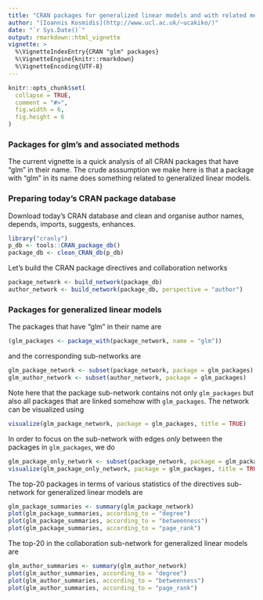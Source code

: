 ```yaml
---
title: "CRAN packages for generalized linear models and with related methods"
author: "[Ioannis Kosmidis](http://www.ucl.ac.uk/~ucakiko/)"
date: "`r Sys.Date()`"
output: rmarkdown::html_vignette
vignette: >
  %\VignetteIndexEntry{CRAN "glm" packages}
  %\VignetteEngine{knitr::rmarkdown}
  %\VignetteEncoding{UTF-8}
---
```


```r
knitr::opts_chunk$set(
  collapse = TRUE,
  comment = "#>",
  fig.width = 6,
  fig.height = 6
)
```

### Packages for glm's and associated methods
The current vignette is a quick analysis of all CRAN packages that have "glm" in their name. The crude asssumption we make here is that a package with "glm" in its name does something related to generalized linear models.

### Preparing today's CRAN package database

Download today's CRAN database and clean and organise author names, depends, imports, suggests, enhances.
```r
library("cranly")
p_db <- tools::CRAN_package_db()
package_db <- clean_CRAN_db(p_db)
```

Let's build the CRAN package directives and collaboration networks
```r
package_network <- build_network(package_db)
author_network <- build_network(package_db, perspective = "author")
```

### Packages for generalized linear models

The packages that have "glm" in their name are
```r
(glm_packages <- package_with(package_network, name = "glm"))
```
and the corresponding sub-networks are
```r
glm_package_network <- subset(package_network, package = glm_packages)
glm_author_network <- subset(author_network, package = glm_packages)
```
Note here that the package sub-network contains not only `glm_packages` but also all packages that are linked somehow with `glm_packages`. The network can be visualized using
```r
visualize(glm_package_network, package = glm_packages, title = TRUE)
```
In order to focus on the sub-network with edges *only* between the packages in `glm_packages`, we do
```r
glm_package_only_network <- subset(package_network, package = glm_packages, only = TRUE)
visualize(glm_package_only_network, package = glm_packages, title = TRUE)
```

The top-20 packages in terms of various statistics of the directives sub-network for generalized linear models are
```r
glm_package_summaries <- summary(glm_package_network)
plot(glm_package_summaries, according_to = "degree")
plot(glm_package_summaries, according_to = "betweenness")
plot(glm_package_summaries, according_to = "page_rank")
```

The top-20 in the collaboration sub-network for generalized linear models are
```r
glm_author_summaries <- summary(glm_author_network)
plot(glm_author_summaries, according_to = "degree")
plot(glm_author_summaries, according_to = "betweenness")
plot(glm_author_summaries, according_to = "page_rank")
```
